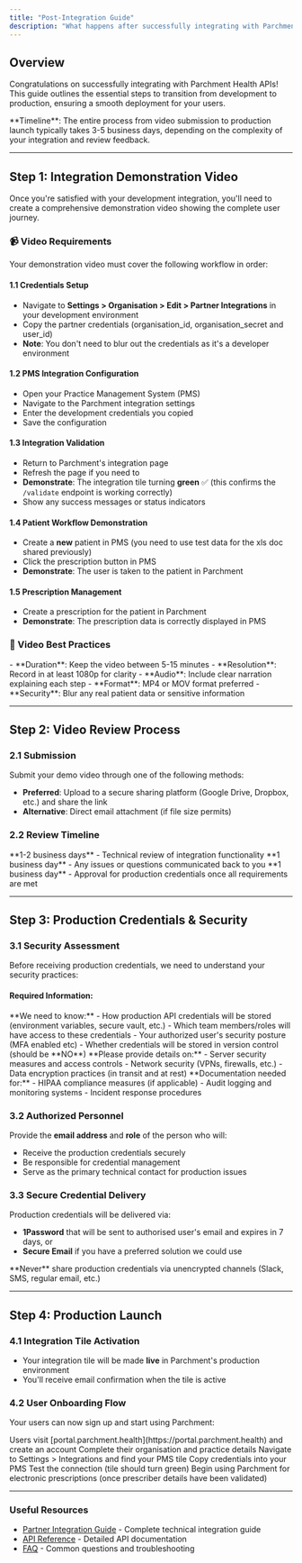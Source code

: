 ```yaml
---
title: "Post-Integration Guide"
description: "What happens after successfully integrating with Parchment Health APIs - moving from development to production"
---
```


## Overview

Congratulations on successfully integrating with Parchment Health APIs! This guide outlines the essential steps to transition from development to production, ensuring a smooth deployment for your users.

<Info>
  **Timeline**: The entire process from video submission to production launch typically takes 3-5 business days, depending on the complexity of your integration and review feedback.
</Info>

---

## Step 1: Integration Demonstration Video

Once you're satisfied with your development integration, you'll need to create a comprehensive demonstration video showing the complete user journey.

### 📹 Video Requirements

Your demonstration video must cover the following workflow in order:

#### 1.1 Credentials Setup
- Navigate to **Settings > Organisation > Edit > Partner Integrations** in your development environment
- Copy the partner credentials (organisation_id, organisation_secret and user_id)
- **Note**: You don't need to blur out the credentials as it's a developer environment 

#### 1.2 PMS Integration Configuration
- Open your Practice Management System (PMS)
- Navigate to the Parchment integration settings
- Enter the development credentials you copied
- Save the configuration

#### 1.3 Integration Validation
- Return to Parchment's integration page
- Refresh the page if you need to
- **Demonstrate**: The integration tile turning **green** ✅ (this confirms the `/validate` endpoint is working correctly)
- Show any success messages or status indicators

#### 1.4 Patient Workflow Demonstration
- Create a **new** patient in PMS (you need to use test data for the xls doc shared previously)
- Click the prescription button in PMS
- **Demonstrate**: The user is taken to the patient in Parchment

#### 1.5 Prescription Management
- Create a prescription for the patient in Parchment 
- **Demonstrate**: The prescription data is correctly displayed in PMS

### 📝 Video Best Practices

<Tip>
  - **Duration**: Keep the video between 5-15 minutes
  - **Resolution**: Record in at least 1080p for clarity
  - **Audio**: Include clear narration explaining each step
  - **Format**: MP4 or MOV format preferred
  - **Security**: Blur any real patient data or sensitive information
</Tip>


---

## Step 2: Video Review Process

### 2.1 Submission
Submit your demo video through one of the following methods:
- **Preferred**: Upload to a secure sharing platform (Google Drive, Dropbox, etc.) and share the link
- **Alternative**: Direct email attachment (if file size permits)

### 2.2 Review Timeline
<Steps>
  <Step title="Initial Review">
    **1-2 business days** - Technical review of integration functionality
  </Step>
  <Step title="Feedback Round">
    **1 business day** - Any issues or questions communicated back to you
  </Step>
  <Step title="Final Approval">
    **1 business day** - Approval for production credentials once all requirements are met
  </Step>
</Steps>


---

## Step 3: Production Credentials & Security

### 3.1 Security Assessment

Before receiving production credentials, we need to understand your security practices:

#### Required Information:

<AccordionGroup>
  <Accordion title="Credential Storage & Access">
    **We need to know:**
    - How production API credentials will be stored (environment variables, secure vault, etc.)
    - Which team members/roles will have access to these credentials
    - Your authorized user's security posture (MFA enabled etc)
    - Whether credentials will be stored in version control (should be **NO**)
  </Accordion>

  <Accordion title="Infrastructure Security">
    **Please provide details on:**
    - Server security measures and access controls
    - Network security (VPNs, firewalls, etc.)
    - Data encryption practices (in transit and at rest)
  </Accordion>

  <Accordion title="Compliance & Monitoring">
    **Documentation needed for:**
    - HIPAA compliance measures (if applicable)
    - Audit logging and monitoring systems
    - Incident response procedures
  </Accordion>
</AccordionGroup>

### 3.2 Authorized Personnel

Provide the **email address** and **role** of the person who will:
- Receive the production credentials securely
- Be responsible for credential management
- Serve as the primary technical contact for production issues


### 3.3 Secure Credential Delivery

Production credentials will be delivered via:
- **1Password** that will be sent to authorised user's email and expires in 7 days, or
- **Secure Email** if you have a preferred solution we could use

<Warning>
  **Never** share production credentials via unencrypted channels (Slack, SMS, regular email, etc.)
</Warning>

---

## Step 4: Production Launch

### 4.1 Integration Tile Activation

- Your integration tile will be made **live** in Parchment's production environment
- You'll receive email confirmation when the tile is active

### 4.2 User Onboarding Flow

Your users can now sign up and start using Parchment:

<Steps>
  <Step title="User Registration">
    Users visit [portal.parchment.health](https://portal.parchment.health) and create an account
  </Step>
  <Step title="Account Setup">
    Complete their organisation and practice details
  </Step>
  <Step title="Integration Setup">
    Navigate to Settings > Integrations and find your PMS tile
  </Step>
  <Step title="Credential Entry">
    Copy credentials into your PMS
  </Step>
  <Step title="Validation">
    Test the connection (tile should turn green)
  </Step>
  <Step title="Start Prescribing">
    Begin using Parchment for electronic prescriptions (once prescriber details have been validated)
  </Step>
</Steps>

---

### Useful Resources

- [Partner Integration Guide](./partner-integration-guide) - Complete technical integration guide
- [API Reference](./api-reference/introduction) - Detailed API documentation
- [FAQ](./docs/faq) - Common questions and troubleshooting
